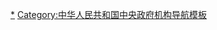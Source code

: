 {{Navbox
|name = 全国人民代表大会
|title = [[全国人民代表大会|{{color|#F8B800|全国人民代表大会}}]]
|titlestyle = background: #DC241F; color: #F8B800;  
|state = collapsed
|bodyclass = hlist
|image = {{中华人民共和国国徽|60}}
|above = [[人民代表大会制度|{{color|#F8B800|人民代表大会制度}}]]
|abovestyle = background: #DC241F; color: #F8B800; 
|groupstyle = background: #DC241F; color: #F8B800; 

|group1 = 宪法和法律规定
|list1 = 
* [[中华人民共和国宪法|宪法]]（[[s:中华人民共和国宪法#第一节 全国人民代表大会|条文]]）
* [[中华人民共和国法律#基本法律|基本法律]]
** [[s:中华人民共和国全国人民代表大会和地方各级人民代表大会选举法|选举法]]
** [[s:中华人民共和国全国人民代表大会组织法|全国人大组织法]]
** [[s:中华人民共和国全国人民代表大会议事规则|全国人大议事规则]]
** [[s:中华人民共和国立法法|立法法]]
** [[s:中华人民共和国各级人民代表大会常务委员会监督法|各级人大常委会监督法]]

|group2 = 历届全国人大<br />[[全国人民代表大会代表|{{color|#F8B800|代表}}]]、<br />常务委员会、<br />各专门委员会
|list2 =
# [[第一届全国人民代表大会|第一届]]（[[第一届全国人民代表大会代表名单|代表]]、[[第一届全国人民代表大会常务委员会|常委会]]、[[第一届全国人民代表大会各专门委员会|专委会]]）
# [[第二届全国人民代表大会|第二届]]（[[第二届全国人民代表大会代表名单|代表]]、[[第二届全国人民代表大会常务委员会|常委会]]、[[第二届全国人民代表大会各专门委员会|专委会]]）
# [[第三届全国人民代表大会|第三届]]（[[第三届全国人民代表大会代表名单|代表]]、[[第三届全国人民代表大会常务委员会|常委会]]、[[第三届全国人民代表大会各专门委员会|专委会]]）
# [[第四届全国人民代表大会|第四届]]（[[第四届全国人民代表大会代表名单|代表]]、[[第四届全国人民代表大会常务委员会|常委会]]）
# [[第五届全国人民代表大会|第五届]]（[[第五届全国人民代表大会代表名单|代表]]、[[第五届全国人民代表大会常务委员会|常委会]]、[[第五届全国人民代表大会各专门委员会|专委会]]）
# [[第六届全国人民代表大会|第六届]]（[[第六届全国人民代表大会代表名单|代表]]、[[第六届全国人民代表大会常务委员会|常委会]]、[[第六届全国人民代表大会各专门委员会|专委会]]）
# [[第七届全国人民代表大会|第七届]]（[[第七届全国人民代表大会代表名单|代表]]、[[第七届全国人民代表大会常务委员会|常委会]]、[[第七届全国人民代表大会各专门委员会|专委会]]）
# [[第八届全国人民代表大会|第八届]]（[[第八届全国人民代表大会代表名单|代表]]、[[第八届全国人民代表大会常务委员会|常委会]]、[[第八届全国人民代表大会各专门委员会|专委会]]）
# [[第九届全国人民代表大会|第九届]]（[[第九届全国人民代表大会代表名单|代表]]、[[第九届全国人民代表大会常务委员会|常委会]]、[[第九届全国人民代表大会各专门委员会|专委会]]）
# [[第十届全国人民代表大会|第十届]]（[[第十届全国人民代表大会代表名单|代表]]、[[第十届全国人民代表大会常务委员会|常委会]]、[[第十届全国人民代表大会各专门委员会|专委会]]、[[第十届全国人民代表大会第四次会议|第四次會議]]）
# [[第十一届全国人民代表大会|第十一届]]（[[第十一届全国人民代表大会代表名单|代表]]、[[第十一届全国人民代表大会常务委员会|常委会]]、[[第十一届全国人民代表大会各专门委员会|专委会]]）
# [[第十二届全国人民代表大会|第十二届]]（[[第十二届全国人民代表大会代表名单|代表]]、[[第十二届全国人民代表大会常务委员会|常委会]]、[[第十二届全国人民代表大会各专门委员会|专委会]]）
# [[第十三届全国人民代表大会|第十三届]]（[[第十三届全国人民代表大会代表名单|代表]]、[[第十三届全国人民代表大会常务委员会|常委会]]、[[第十三届全国人民代表大会各专门委员会|专委会]]、[[第十三届全国人民代表大会第三次会议|第三次會議]]、[[第十三届全国人民代表大会第四次会议|第四次會議]]、[[第十三届全国人民代表大会第五次会议|第五次会议]]）
# [[第十四届全国人民代表大会|第十四届]]（[[第十四届全国人民代表大会代表名单|代表]]、[[第十四届全国人民代表大会常务委员会|常委会]]、[[第十四届全国人民代表大会各专门委员会|专委会]]）

|group3 = 各代表团
|list3 = 
* [[中国一级行政区|各省级行政区]]

**[[全国人民代表大会北京市代表团|北京市]]
**[[全国人民代表大会天津市代表团|天津市]]
**[[全国人民代表大会上海市代表团|上海市]]
**[[全国人民代表大会重庆市代表团|重慶市]]
**[[全国人民代表大会河北省代表团|河北省]]
**[[全国人民代表大会山西省代表团|山西省]]
**[[全国人民代表大会辽宁省代表团|辽宁省]]
**[[全国人民代表大会吉林省代表团|吉林省]]
**[[全国人民代表大会黑龙江省代表团|黑龙江省]]
**[[全国人民代表大会江苏省代表团|江苏省]]
**[[全国人民代表大会浙江省代表团|浙江省]]
**[[全国人民代表大会安徽省代表团|安徽省]]
**[[全国人民代表大会福建省代表团|福建省]]
**[[全国人民代表大会江西省代表团|江西省]]
**[[全国人民代表大会山东省代表团|山东省]]
**[[全国人民代表大会河南省代表团|河南省]]
**[[全国人民代表大会湖北省代表团|湖北省]]
**[[全国人民代表大会湖南省代表团|湖南省]]
**[[全国人民代表大会广东省代表团|广东省]]
**[[全国人民代表大会海南省代表团|海南省]]
**[[全国人民代表大会四川省代表团|四川省]]
**[[全国人民代表大会贵州省代表团|贵州省]]
**[[全国人民代表大会云南省代表团|云南省]]
**[[全国人民代表大会陕西省代表团|陕西省]]
**[[全国人民代表大会甘肃省代表团|甘肃省]]
**[[全国人民代表大会青海省代表团|青海省]]
**[[全国人民代表大会内蒙古自治区代表团|内蒙古自治区]]
**[[全国人民代表大会广西壮族自治区代表团|广西壮族自治区]]
**[[全国人民代表大会西藏自治区代表团|西藏自治区]]
**[[全国人民代表大会新疆维吾尔自治区代表团|新疆维吾尔自治区]]
**[[全国人民代表大会宁夏回族自治区代表团|宁夏回族自治区]]
** [[香港特别行政区全国人民代表大会代表|香港特別行政區]]
** [[澳门特别行政区全国人民代表大会代表|澳門特別行政區]]
** [[全國人民代表大會台灣省代表團|台灣省]]
* [[全国人民代表大会解放军和武警部队代表团|解放军和武警部队]]

|group4 = [[全国人民代表大会常务委员会|{{color|#F8B800|常务委员会}}]]
|list4 =
{{Navbox |child
|groupstyle = background: #DC241F; color: #F8B800; 
|group1 = 制度法规
|list1 = 
* [[s:中华人民共和国各级人民代表大会常务委员会监督法|各级人大常委会监督法]]
* [[s:中华人民共和国全国人民代表大会常务委员会议事规则|全国人大常委会议事规则]]
|group2 = 主要职权
|list2 =
* [[中华人民共和国宪法#释宪与修宪|解释宪法]]
* [[违宪审查#中华人民共和国|违宪审查]]
* 部分修改和补充[[中华人民共和国法律#基本法律|基本法律]]
* 制定和修改[[中华人民共和国法律#普通法律|普通法律]]
* [[中华人民共和国法律#法律解释|解释法律]]
** [[全国人大常委会解释基本法|解释特区基本法]]：[[全國人大常委會解釋香港基本法|香港]]、[[全國人大常委會解釋澳門特別行政區基本法|澳門]]
|group3 = 组成人员
|list3 =
* [[全国人民代表大会常务委员会委员长会议|委员长会议成员]]
** [[全国人民代表大会常务委员会委员长|委员长]]
** [[全国人民代表大会常务委员会副委员长|副委员长]]
** [[全国人民代表大会常务委员会秘书长|秘书长]]
* [[:Category:全国人大常委会委员|常委会委员]]
|group5 = 工作委员会
|list5 = 
* [[全国人民代表大会常务委员会法制工作委员会|法制工作委员会]]
* [[全国人民代表大会常务委员会预算工作委员会|预算工作委员会]]
* [[全國人民代表大會常務委員會香港特別行政區基本法委員會|香港基本法委员会]]
* [[全国人民代表大会常务委员会澳门特别行政区基本法委员会|澳门基本法委员会]]
* [[全国人民代表大会常务委员会代表资格审查委员会|代表资格审查委员会]]
* [[香港特別行政區籌備委員會預備工作委員會|<del>香港特区筹委会预委会</del>]]
|group6 = [[全国人民代表大会常务委员会办公厅|{{color|#F8B800|办公厅}}]]
|list6 =
* [[全国人民代表大会常务委员会办公厅秘书局|秘书局]]
* [[全国人民代表大会常务委员会办公厅研究室|研究室]]
* [[全国人民代表大会常务委员会办公厅联络局|联络局]]
* [[全国人民代表大会常务委员会办公厅外事局|外事局]]
* [[全国人民代表大会常务委员会办公厅新闻局|新闻局]]
* [[全国人民代表大会常务委员会办公厅信访局|信访局]]
* [[全国人民代表大会常务委员会办公厅人事局|人事局]]
* [[全国人民代表大会常务委员会办公厅离退休干部局|离退休干部局]]
* [[全国人民代表大会常务委员会办公厅机关事务管理局|机关事务管理局]]
* [[中国共产党全国人民代表大会常务委员会机关委员会|机关党委]]
* [[中国共产党全国人民代表大会常务委员会机关委员会|机关纪委]]
* [[中国共产党全国人民代表大会常务委员会机关委员会|机关工会]]
* [[全国人大机关服务中心|机关服务中心]]
* [[人民大会堂管理局]]
** [[人民大会堂]]
** [[人民大会堂宾馆|宾馆]]
* [[全国人大会议中心|会议中心]]
* [[全国人大培训中心|培训中心]]
* [[全国人大信息中心|信息中心]]
* [[全国人大图书馆]]
* [[中国人大 (杂志)|《中国人大》杂志社]]
* [[全国人大机关采购中心|机关采购中心]]
* [[全国人大机关办公楼]]
* [[西交民巷23号]]
|group7 = [[s:分类:全国人民代表大会常务委员会|{{color|#F8B800|公文刊物}}]]
|list7 =
* [[s:分类:全国人大常委会的决定|决定]]
* [[s:分类:全国人民代表大会常务委员会公告|公告]]
* [[s:中华人民共和国全国人民代表大会常务委员会公报|公报]]
* [[s:分类:全国人民代表大会常务委员会工作报告|工作报告]]

|group8 = 其他
|list8 =
*[[中国共产党全国人民代表大会常务委员会党组|党组]]（[[中国共产党全国人民代表大会常务委员会机关党组|机关党组]]）
*[[全国人民代表大会常务委员会立法规划|立法规划]]
*[[全国人民代表大会常务委员会工作要点|工作要点]]
*[[全国人民代表大会常务委员会立法工作计划|立法工作计划]]
*[[全国人民代表大会常务委员会监督工作计划|监督工作计划]]
*[[全国人民代表大会常务委员会代表工作计划|代表工作计划]]
*[[调查委员会 (人民代表大会)|调查委员会]]
*[[香港特別行政區籌備委員會|<del>香港特区筹委会</del>]]
*[[澳門特別行政區籌備委員會|<del>澳门特区筹委会</del>]]
*[[香港特别行政区基本法起草委员会|<del>香港基本法起草委员会</del>]]
*[[澳门特别行政区基本法起草委员会|<del>澳门基本法起草委员会</del>]]
}}

|group5 = [[全国人民代表大会专门委员会|{{color|#F8B800|各专门委员会}}]]
|list5 =
{{Navbox |child
|list1 = 
# [[全国人民代表大会民族委员会|民族委员会]]
# [[全国人民代表大会宪法和法律委员会|宪法和法律委员会]]
# [[全国人民代表大会监察和司法委员会|监察和司法委员会]]
# [[全国人民代表大会财政经济委员会|财政经济委员会]]
# [[全国人民代表大会教育科学文化卫生委员会|教育科学文化卫生委员会]]
# [[全国人民代表大会外事委员会|外事委员会]]
# [[全国人民代表大会华侨委员会|华侨委员会]]
# [[全国人民代表大会环境与资源保护委员会|环境与资源保护委员会]]
# [[全国人民代表大会农业与农村委员会|农业与农村委员会]]
# [[全国人民代表大会社会建设委员会|社会建设委员会]]
# [[全国人民代表大会代表资格审查委员会|<del>代表资格审查委员会</del>]]
# [[全国人民代表大会法案委员会|<del>法案委员会</del>]]
# [[全国人民代表大会预算委员会|<del>预算委员会</del>]]
}}
}}<noinclude>
{{collapsible option}}
[[Category:全国人民代表大会|*]]
[[Category:全国人大导航模板| ]]
[[Category:中华人民共和国中央政府机构导航模板]]
</noinclude>